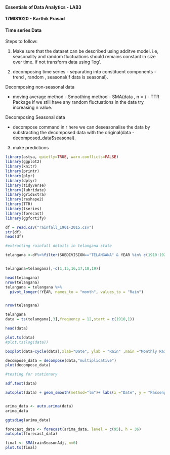 #### Essentials of Data Analytics - LAB3
#### 17MIS1020 - Karthik Prasad
#### Time series Data



Steps to follow:

1. Make sure that the dataset can be described using additve model. i.e, seasonality and random fluctuations should remains constant in size over time. if not transform data using 'log'.

2. decomposing time series - separating into constituent components - trend , random , seasonal(if data is seasonal).


Decomposing non-seasonal data

- moving average method - Smoothing method - SMA(data , n = ) - TTR Package
if we still have any random fluctuations in the data try increasing n value.

Decomposing Seasonal data

- decompose command in r
here we can deseasonalise the data by substracting the decomposed data with the original(data - decomposed_data$seasonal).

3. make predictions
 

```r
library(astsa, quietly=TRUE, warn.conflicts=FALSE)
library(ggplot2)
library(knitr)
library(printr)
library(plyr)
library(dplyr)
library(tidyverse)
library(lubridate)
library(gridExtra)
library(reshape2)
library(TTR)
library(tseries)
library(forecast)
library(ggfortify)

```


```r
df = read.csv("rainfall_1901-2015.csv")
str(df)
head(df)
```


```r
#extracting rainfall details in telangana state

telangana <-df%>%filter(SUBDIVISION=="TELANGANA" & YEAR %in% c(1910:1920))%>%group_by(SUBDIVISION,YEAR) 


telangana=telangana[,-c(1,15,16,17,18,19)]

head(telangana)
nrow(telangana)
telangana = telangana %>%
  pivot_longer(!YEAR, names_to = "month", values_to = "Rain")


nrow(telangana)

telangana
data = ts(telangana[,3],frequency = 12,start = c(1910,1))

head(data)

plot.ts(data)
#plot.ts(log(data))

boxplot(data~cycle(data),xlab="Date", ylab = "Rain" ,main ="Monthly Rainfall Boxplot from 1901 to 1950")

```


```r
decompose_data = decompose(data,"multiplicative")
plot(decompose_data)

#testing for stationary

adf.test(data) 


```

```r
autoplot(data) + geom_smooth(method="lm")+ labs(x ="Date", y = "Passenger numbers (1000's)", title="Air Passengers from 1949 to 1961")


arima_data <- auto.arima(data)
arima_data

ggtsdiag(arima_data)

forecast_data <- forecast(arima_data, level = c(95), h = 36)
autoplot(forecast_data)

```


```r
final <- SMA(rainSeasonAdj, n=6)
plot.ts(final)

```


```r
```


```r
```

```r
```


```r
```


```r
```


```r
```

